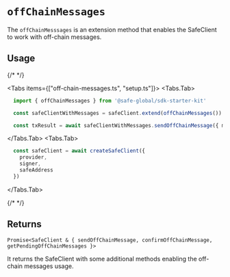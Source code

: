 
# `offChainMessages`

The `offChainMesssages` is an extension method that enables the SafeClient to work with off-chain messages.

## Usage

{/* <!-- vale off --> */}

<Tabs items={["off-chain-messages.ts", "setup.ts"]}>
  <Tabs.Tab>
  ```typescript 
    import { offChainMessages } from '@safe-global/sdk-starter-kit'

    const safeClientWithMessages = safeClient.extend(offChainMessages())

    const txResult = await safeClientWithMessages.sendOffChainMessage({ message })
  ```
  </Tabs.Tab>
  <Tabs.Tab>
  ```typescript 
    const safeClient = await createSafeClient({
      provider,
      signer,
      safeAddress
    })
  ```
  </Tabs.Tab>
</Tabs>

{/* <!-- vale on --> */}

## Returns

`Promise<SafeClient & { sendOffChainMessage, confirmOffChainMessage, getPendingOffChainMessages }>`

It returns the SafeClient with some additional methods enabling the off-chain messages usage.
